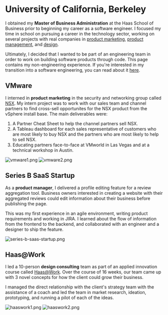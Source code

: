 
# University of California, Berkeley
I obtained my **Master of Business Administration** at the Haas School of Business prior to beginning my career as a software engineer.
I focused my time in school on pursuing a career in the technology sector, working on several projects with real companies in [product marketing](#vmware), [product management](#series-b-saas-startup), and [design](#haaswork).

Ultimately, I decided that I wanted to be part of an engineering team in order to work on building software products through code. This page contains my non-engineering experience. If you're interested in my transition into a software engineering, you can read about it [here](other-coursework). 

## VMware
I interned in **product marketing** in the security and networking group called [NSX](https://www.vmware.com/products/nsx.html). 
My intern project was to work with our sales team and channel partners to find cross-sell opportunites for the NSX product from the vSphere install base. The main deliverables were:
1. A Partner Cheat Sheet to help the channel partners sell NSX.
2. A Tableau dashboard for each sales representative of customers who are most likely to buy NSX and the partners who are most likely to help to sell NSX.
3. Educating partners face-to-face at VMworld in Las Vegas and at a technical workshop in Austin.
<Bleed>
  <Image src="/vmware1.png" alt="vmware1.png" width={2376} height={928} />
</Bleed>
<Bleed>
  <Image src="/vmware2.png" alt="vmware2.png" width={2192} height={1763} />
</Bleed>

## Series B SaaS Startup
As a **product manager**, I delivered a profile editing feature for a review aggregation tool. 
Business owners interested in creating a website with their aggregated reviews could edit information about their business before publishing the page.

This was my first experience in an agile environment, writing product requirements and working in JIRA.
I learned about the flow of information from the frontend to the backend, and collaborated with an engineer and a designer to ship the feature.

<Bleed>
  <Image src="/series-b-saas-startup.png" alt="series-b-saas-startup.png" width={2261} height={1217} />
</Bleed>

## Haas@Work
I led a 10-person **design consulting** team as part of an applied innovation course called [Haas@Work](https://designthinking.berkeley.edu/engage/innovationagency/).
Over the course of 16 weeks, our team came up with 3 novel concepts for how the client could grow their business. 

I managed the direct relationship with the client's strategy team with the assistance of a coach and led the team in market research, ideation, prototyping, and running a pilot of each of the ideas.

<Bleed>
  <Image src="/haaswork1.png" alt="haaswork1.png" width={1952} height={1094} />
</Bleed>
<Bleed>
  <Image src="/haaswork2.png" alt="haaswork2.png" width={1950} height={609} />
</Bleed>
